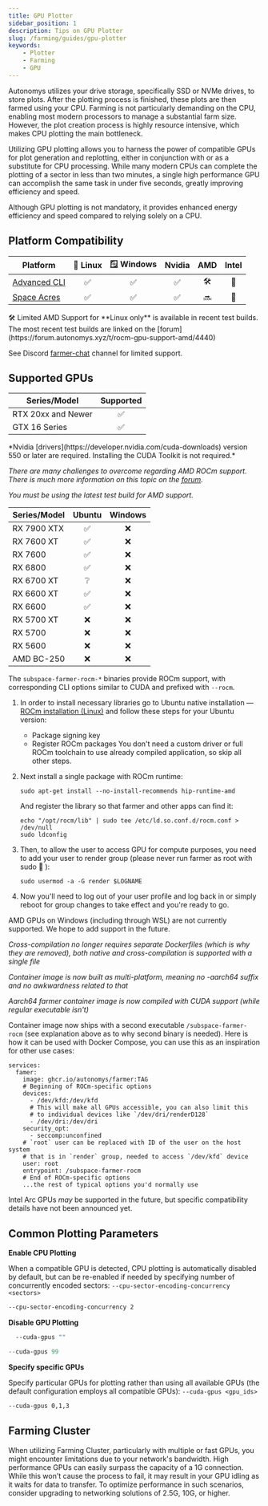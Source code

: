 ```yaml
---
title: GPU Plotter
sidebar_position: 1
description: Tips on GPU Plotter
slug: /farming/guides/gpu-plotter
keywords:
    - Plotter
    - Farming
    - GPU
---
```



Autonomys utilizes your drive storage, specifically SSD or NVMe drives, to store plots. After the plotting process is finished, these plots are then farmed using your CPU. Farming is not particularly demanding on the CPU, enabling most modern processors to manage a substantial farm size. However, the plot creation process is highly resource intensive, which makes CPU plotting the main bottleneck.

Utilizing GPU plotting allows you to harness the power of compatible GPUs for plot generation and replotting, either in conjunction with or as a substitute for CPU processing. While many modern CPUs can complete the plotting of a sector in less than two minutes, a single high performance GPU can accomplish the same task in under five seconds, greatly improving efficiency and speed.

Although GPU plotting is not mandatory, it provides enhanced energy efficiency and speed compared to relying solely on a CPU.

## Platform Compatibility

| Platform | 🐧 Linux | 🪟 Windows | Nvidia | AMD | Intel |
|---|:-:|:-:|:-:|:-:|:-:|
| [Advanced CLI](https://github.com/autonomys/subspace/releases) | ✅ | ✅ |✅ | 🛠️ | 🔮 |
| [Space Acres](https://github.com/autonomys/space-acres/releases) | ✅ | ✅ | ✅ | 🔜 | 🔮 |

<div className="small-print">
  🛠️ Limited AMD Support for **Linux only** is available in recent test builds. The most recent test builds are linked on the [forum](https://forum.autonomys.xyz/t/rocm-gpu-support-amd/4440)

  See Discord [farmer-chat](https://discord.com/channels/864285291518361610/1062507270539321485) channel for limited support.
</div>

## Supported GPUs

<Tabs queryString="brand">

<TabItem value="nvidia" label="Nvidia" queryString="nvidia" default>

| Series/Model | Supported |
|---|:--:|
| RTX 20xx and Newer | ✅ |
| GTX 16 Series | ✅ |


<div className="small-print">
  *Nvidia [drivers](https://developer.nvidia.com/cuda-downloads) version 550 or later are required. Installing the CUDA Toolkit is not required.*
</div>

</TabItem>

<TabItem value="amd" label="AMD">

*There are many challenges to overcome regarding AMD ROCm support. There is much more information on this topic on the [forum](https://forum.autonomys.xyz/t/rocm-gpu-support-amd/4440).*

*You must be using the latest test build for AMD support.*

| Series/Model | Ubuntu |Windows |
|---|:---:|:---:|
| RX 7900 XTX | ✅ | ❌ |
| RX 7600 XT | ✅ | ❌ |
| RX 7600 | ✅ | ❌ |
| RX 6800 | ✅ | ❌ |
| RX 6700 XT | ❔ | ❌ |
| RX 6600 XT | ✅ | ❌ |
| RX 6600 | ✅ | ❌ |
| RX 5700 XT | ❌ | ❌ |
| RX 5700 | ❌ | ❌ |
| RX 5600 | ❌ | ❌ |
| AMD BC-250 | ❌ | ❌ |

<Tabs groupId="OS">

<TabItem value="linux" label="🐧 Ubuntu" default>

The `subspace-farmer-rocm-*` binaries provide ROCm support, with corresponding CLI options similar to CUDA and prefixed with `--rocm`.

1.  In order to install necessary libraries go to Ubuntu native installation — [ROCm installation (Linux)](https://rocm.docs.amd.com/projects/install-on-linux/en/docs-6.2.2/install/native-install/ubuntu.html) and follow these steps for your Ubuntu version:
    - Package signing key
    - Register ROCm packages
    You don't need a custom driver or full ROCm toolchain to use already compiled application, so skip all other steps.
2.  Next install a single package with ROCm runtime:

    ```text
    sudo apt-get install --no-install-recommends hip-runtime-amd
    ```

    And register the library so that farmer and other apps can find it:

    ```text
    echo "/opt/rocm/lib" | sudo tee /etc/ld.so.conf.d/rocm.conf > /dev/null
    sudo ldconfig
    ```

3.  Then, to allow the user to access GPU for compute purposes, you need to add your user to render group (please never run farmer as root with sudo :pray: ):

    ```text
    sudo usermod -a -G render $LOGNAME
    ```

4.  Now you'll need to log out of your user profile and log back in or simply reboot for group changes to take effect and you're ready to go.

</TabItem>

<TabItem value="windows" label="🪟 Windows">

AMD GPUs on Windows (including through WSL) are not currently supported. We hope to add support in the future.

</TabItem>
<TabItem value="docker" label="🐳 Docker">

*Cross-compilation no longer requires separate Dockerfiles (which is why they are removed), both native and cross-compilation is supported with a single file*

*Container image is now built as multi-platform, meaning no -aarch64 suffix and no awkwardness related to that*

*Aarch64 farmer container image is now compiled with CUDA support (while regular executable isn't)*

Container image now ships with a second executable `/subspace-farmer-rocm` (see explanation above as to why second binary is needed).
Here is how it can be used with Docker Compose, you can use this as an inspiration for other use cases:

```text
services:
  famer:
    image: ghcr.io/autonomys/farmer:TAG
    # Beginning of ROCm-specific options
    devices:
      - /dev/kfd:/dev/kfd
      # This will make all GPUs accessible, you can also limit this
      # to individual devices like `/dev/dri/renderD128`
      - /dev/dri:/dev/dri
    security_opt:
      - seccomp:unconfined
    # `root` user can be replaced with ID of the user on the host system
    # that is in `render` group, needed to access `/dev/kfd` device
    user: root
    entrypoint: /subspace-farmer-rocm
    # End of ROCm-specific options
    ...the rest of typical options you'd normally use
```

</TabItem>

</Tabs>

</TabItem>

<TabItem value="intel" label="Intel">

Intel Arc GPUs *may* be supported in the future, but specific compatibility details have not been announced yet.

</TabItem>

</Tabs>

## Common Plotting Parameters

**Enable CPU Plotting**

When a compatible GPU is detected, CPU plotting is automatically disabled by default, but can be re-enabled if needed by specifying number of concurrently encoded sectors: `--cpu-sector-encoding-concurrency <sectors>`

  ```bash
  --cpu-sector-encoding-concurrency 2
  ```

**Disable GPU Plotting**

  ```bash title="Linux"
    --cuda-gpus ""
  ```

  ```powershell title="Windows"
  --cuda-gpus 99
  ```

**Specify specific GPUs**

Specify particular GPUs for plotting rather than using all available GPUs (the default configuration employs all compatible GPUs): `--cuda-gpus <gpu_ids>`

  ```bash
  --cuda-gpus 0,1,3
  ```

## Farming Cluster

When utilizing Farming Cluster, particularly with multiple or fast GPUs, you might encounter limitations due to your network's bandwidth. High performance GPUs can easily surpass the capacity of a 1G connection. While this won't cause the process to fail, it may result in your GPU idling as it waits for data to transfer. To optimize performance in such scenarios, consider upgrading to networking solutions of 2.5G, 10G, or higher.